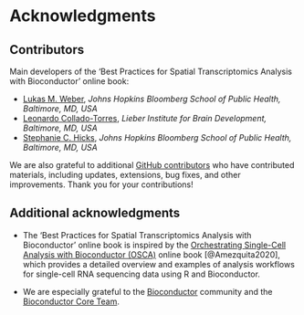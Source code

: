 # Acknowledgments {#sec-acknowledgments}


## Contributors

Main developers of the 'Best Practices for Spatial Transcriptomics Analysis with Bioconductor' online book:

- [Lukas M. Weber](https://lmweber.org/), *Johns Hopkins Bloomberg School of Public Health, Baltimore, MD, USA*
- [Leonardo Collado-Torres](https://lcolladotor.github.io/), *Lieber Institute for Brain Development, Baltimore, MD, USA*
- [Stephanie C. Hicks](https://www.stephaniehicks.com/), *Johns Hopkins Bloomberg School of Public Health, Baltimore, MD, USA*

We are also grateful to additional [GitHub contributors](https://github.com/lmweber/BestPracticesST/graphs/contributors) who have contributed materials, including updates, extensions, bug fixes, and other improvements. Thank you for your contributions!



## Additional acknowledgments

- The 'Best Practices for Spatial Transcriptomics Analysis with Bioconductor' online book is inspired by the [Orchestrating Single-Cell Analysis with Bioconductor (OSCA)](https://bioconductor.org/books/release/OSCA/) online book [@Amezquita2020], which provides a detailed overview and examples of analysis workflows for single-cell RNA sequencing data using R and Bioconductor.

- We are especially grateful to the [Bioconductor](https://bioconductor.org/) community and the [Bioconductor Core Team](https://www.bioconductor.org/about/core-team/).
